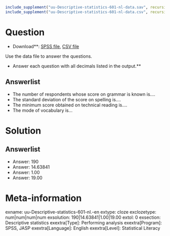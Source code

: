 ```r
include_supplement("uu-Descriptive-statistics-601-nl-data.sav", recursive = TRUE)
include_supplement("uu-Descriptive-statistics-601-nl-data.csv", recursive = TRUE)
```

Question
========

* Download**: [SPSS file](uu-Descriptive-statistics-601-nl-data.sav), [CSV file](uu-Descriptive-statistics-601-nl-data.csv)

Use the data file to answer the questions.


* Answer each question with all decimals listed in the output.**

Answerlist
----------
* The number of respondents whose score on grammar is known is....
* The standard deviation of the score on spelling is....
* The minimum score obtained on technical reading is....
* The mode of vocabulary is...

Solution
========

Answerlist
----------
* Answer: 190
* Answer: 14.63841
* Answer: 1.00
* Answer: 19.00

Meta-information
================
exname: uu-Descriptive-statistics-601-nl.-en
extype: cloze
exclozetype: num|num|num|num
exsolution: 190|14.63841|1.00|19.00
extol: 0
exsection: Descriptive statistics
exextra[Type]: Performing analysis
exextra[Program]: SPSS, JASP
exextra[Language]: English
exextra[Level]: Statistical Literacy
